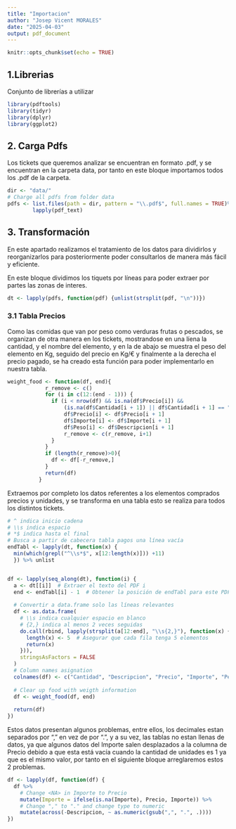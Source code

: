 ```yaml
---
title: "Importacion"
author: "Josep Vicent MORALES"
date: "2025-04-03"
output: pdf_document
---
```


```r
knitr::opts_chunk$set(echo = TRUE)
```

## 1.Librerias

Conjunto de librerías a utilizar

```r
library(pdftools)
library(tidyr)
library(dplyr)
library(ggplot2)
```

## 2. Carga Pdfs

Los tickets que queremos analizar se encuentran en formato .pdf, y se encuentran en la carpeta data, por tanto en este bloque importamos todos los .pdf de la carpeta.

```r
dir <- "data/"
# Charge all pdfs from folder data
pdfs <- list.files(path = dir, pattern = "\\.pdf$", full.names = TRUE)%>%
        lapply(pdf_text)
```

## 3. Transformación

En este apartado realizamos el tratamiento de los datos para dividirlos y reorganizarlos para posteriormente poder consultarlos de manera más fácil y eficiente.

En este bloque dividimos los tiquets por líneas para poder extraer por partes las zonas de interes.

```r
dt <- lapply(pdfs, function(pdf) {unlist(strsplit(pdf, "\n"))})
```

### 3.1 Tabla Precios

Como las comidas que van por peso como verduras frutas o pescados, se organizan de otra manera en los tickets, mostrandose en una líena la cantidad, y el nombre del elemento, y en la de abajo se muestra el peso del elemento en Kg, seguido del precio en Kg/€ y finalmente a la derecha el precio pagado, se ha creado esta función para poder implementarlo en nuestra tabla.

```r
weight_food <- function(df, end){
            r_remove <- c()
            for (i in c(12:(end - 1))) {
              if (i < nrow(df) && is.na(df$Precio[i]) && 
                  (is.na(df$Cantidad[i + 1]) || df$Cantidad[i + 1] == "")) {
                  df$Precio[i] <- df$Precio[i + 1]
                  df$Importe[i] <- df$Importe[i + 1]
                  df$Peso[i] <- df$Descripcion[i + 1]
                  r_remove <- c(r_remove, i+1)
              }
            }
            if (length(r_remove)>0){
              df <- df[-r_remove,]
            }
            return(df)
          }
```

Extraemos por completo los datos referentes a los elementos comprados precios y unidades, y se transforma en una tabla esto se realiza para todos los distintos tickets.

```r

# ^ indica inicio cadena
# \\s indica espacio
# *$ indica hasta el final
# Busca a partir de cabecera tabla pagos una línea vacía 
endTabl <- lapply(dt, function(x) {
  min(which(grepl("^\\s*$", x[12:length(x)])) +11)
  }) %>% unlist


df <- lapply(seq_along(dt), function(i) {
  a <- dt[[i]]  # Extraer el texto del PDF i
  end <- endTabl[i] - 1  # Obtener la posición de endTabl para este PDF
  
  # Convertir a data.frame solo las líneas relevantes
  df <- as.data.frame(
    # \\s indica cualquier espacio en blanco
    # {2,} indica al menos 2 veces seguidas
    do.call(rbind, lapply(strsplit(a[12:end], "\\s{2,}"), function(x) {
      length(x) <- 5  # Asegurar que cada fila tenga 5 elementos
      return(x)
    })), 
    stringsAsFactors = FALSE
  )
  # Column names asignation
  colnames(df) <- c("Cantidad", "Descripcion", "Precio", "Importe", "Peso")
  
  # Clear up food with weigth information
  df <- weight_food(df, end)
  
  return(df)
})

```

Estos datos presentan algunos problemas, entre ellos, los decimales estan separados por "," en vez de por ".", y a su vez, las tablas no estan llenas de datos, ya que algunos datos del Importe salen desplazados a la columna de Precio debido a que esta está vacía cuando la cantidad de unidades es 1 ya que es el mismo valor, por tanto en el siguiente bloque arreglaremos estos 2 problemas.

```r
df <- lapply(df, function(df) {
  df %>%
    # Change <NA> in Importe to Precio
    mutate(Importe = ifelse(is.na(Importe), Precio, Importe)) %>%
    # Change "," to "." and change type to numeric
    mutate(across(-Descripcion, ~ as.numeric(gsub(",", ".", .))))
}) 
```
